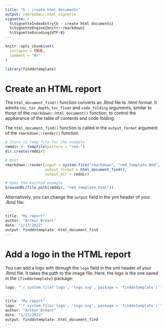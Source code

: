 ```yaml
---
title: "b - create html documents"
output: rmarkdown::html_vignette
vignette: >
  %\VignetteIndexEntry{b - create html documents}
  %\VignetteEngine{knitr::rmarkdown}
  %\VignetteEncoding{UTF-8}
---
```


```r
knitr::opts_chunk$set(
  collapse = TRUE,
  comment = "#>"
)
```

```r
library(finddxtemplate)
```

<!-- This vignette is generated by fusen: do not edit by hand -->

# Create an HTML report

The `html_document_find()` function converts an .Rmd file to .html format. It admits `toc`, `toc_depth`, `toc_float` and `code_folding` arguments, similar to those of the `rmarkdown::html_document()` function, to control the appearance of the table of contents and code folding.

The `html_document_find()` function is called in the `output_format` argument of the `rmarkdown::render()` function.


```r
# Store in temp file for the example
rmddir <- tempfile(pattern = "rmd-")
dir.create(rmddir)

# Knit
rmarkdown::render(input = system.file("rmarkdown", "rmd_template.Rmd", package = "finddxtemplate"), 
                  output_format = html_document_find(),
                  output_dir = rmddir)

# Open the knitted example
browseURL(file.path(rmddir, "rmd_template.html"))
```

Alternatively, you can change the `output` field in the yml header of your .Rmd file:

```r
---
title: "My report"
author: "Arthur Bréant"
date: "1/13/2022"
output: finddxtemplate::html_document_find
---
```

# Add a logo in the HTML report

You can add a logo with through the `logo` field in the yml header of your .Rmd file. It takes the path to the image file. Here, the logo is the one saved in the `{finddxtemplate}` package:


```r
logo: "`r system.file('logo', 'logo.svg', package = 'finddxtemplate')`"
```

```r
---
title: "My report"
logo: "`r system.file('logo', 'logo.svg', package = 'finddxtemplate')`"
author: "Arthur Bréant"
date: "1/13/2022"
output: finddxtemplate::html_document_find
---
```

